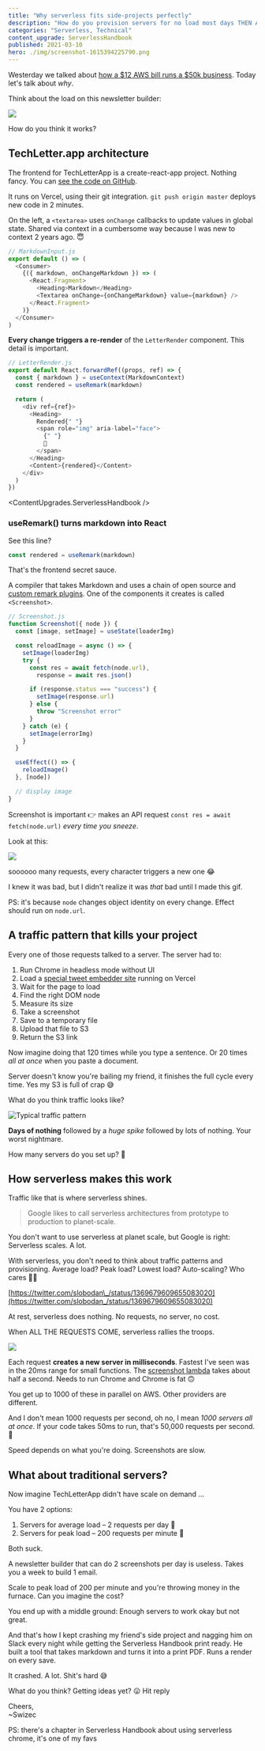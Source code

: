```yaml
---
title: "Why serverless fits side-projects perfectly"
description: "How do you provision servers for no load most days THEN ALL THE LOAD THIS MINUTE? That's how side-projects work and it's hard"
categories: "Serverless, Technical"
content_upgrade: ServerlessHandbook
published: 2021-03-10
hero: ./img/screenshot-1615394225790.png
---
```



Westerday we talked about [how a $12 AWS bill runs a $50k business](https://swizec.com/blog/how-a-dollar12-aws-bill-powers-a-dollar50k-business/). Today let's talk about _why_.

Think about the load on this newsletter builder:

![](./img/xbHqpVgif6a75jc.gif)

How do you think it works?

## TechLetter.app architecture

The frontend for TechLetterApp is a create-react-app project. Nothing fancy. You can [see the code on GitHub](https://github.com/Swizec/letter-builder).

It runs on Vercel, using their git integration. `git push origin master` deploys new code in 2 minutes.

On the left, a `<textarea>` uses `onChange` callbacks to update values in global state. Shared via context in a cumbersome way because I was new to context 2 years ago. 😇

```javascript
// MarkdownInput.js
export default () => (
  <Consumer>
    {({ markdown, onChangeMarkdown }) => (
      <React.Fragment>
        <Heading>Markdown</Heading>
        <Textarea onChange={onChangeMarkdown} value={markdown} />
      </React.Fragment>
    )}
  </Consumer>
)
```

**Every change triggers a re-render** of the `LetterRender` component. This detail is important.

```javascript
// LetterRender.js
export default React.forwardRef((props, ref) => {
  const { markdown } = useContext(MarkdownContext)
  const rendered = useRemark(markdown)

  return (
    <div ref={ref}>
      <Heading>
        Rendered{" "}
        <span role="img" aria-label="face">
          {" "}
          💌
        </span>
      </Heading>
      <Content>{rendered}</Content>
    </div>
  )
})
```

<ContentUpgrades.ServerlessHandbook />

### useRemark() turns markdown into React

See this line?

```javascript
const rendered = useRemark(markdown)
```

That's the frontend secret sauce.

A compiler that takes Markdown and uses a chain of open source and [custom remark plugins](https://swizec.com/blog/custom-markdown-extensions-with-remark-and-hast-handlers). One of the components it creates is called `<Screenshot>`.

```javascript
// Screenshot.js
function Screenshot({ node }) {
  const [image, setImage] = useState(loaderImg)

  const reloadImage = async () => {
    setImage(loaderImg)
    try {
      const res = await fetch(node.url),
        response = await res.json()

      if (response.status === "success") {
        setImage(response.url)
      } else {
        throw "Screenshot error"
      }
    } catch (e) {
      setImage(errorImg)
    }
  }

  useEffect(() => {
    reloadImage()
  }, [node])

  // display image
}
```

Screenshot is important 👉 makes an API request `const res = await fetch(node.url)` _every time you sneeze_.

Look at this:

![](./img/YlbnBOgif950176.gif)

soooooo many requests, every character triggers a new one 😂

I knew it was bad, but I didn't realize it was _that_ bad until I made this gif.

PS: it's because `node` changes object identity on every change. Effect should run on `node.url`.

## A traffic pattern that kills your project

Every one of those requests talked to a server. The server had to:

1.  Run Chrome in headless mode without UI
2.  Load a [special tweet embedder site](https://tweet-embedder-swizec.vercel.app/?url=https://twitter.com/Swizec/status/1367503207803609090) running on Vercel
3.  Wait for the page to load
4.  Find the right DOM node
5.  Measure its size
6.  Take a screenshot
7.  Save to a temporary file
8.  Upload that file to S3
9.  Return the S3 link

Now imagine doing that 120 times while you type a sentence. Or 20 times _all at once_ when you paste a document.

Server doesn't know you're bailing my friend, it finishes the full cycle every time. Yes my S3 is full of crap 😅

What do you think traffic looks like?

![Typical traffic pattern](./img/Typical-traffic-pattern210a35.png)

**Days of nothing** followed by a _huge spike_ followed by lots of nothing. Your worst nightmare.

How many servers do you set up? 🤔

## How serverless makes this work

Traffic like that is where serverless shines.

> Google likes to call serverless architectures ‌from prototype to production to planet-scale.

You don't want to use serverless at planet scale, but Google is right: Serverless scales. A lot.

With serverless, you don't need to think about traffic patterns and provisioning. Average load? Peak load? Lowest load? Auto-scaling? Who cares 🤷‍♀️

[https://twitter.com/slobodan\_/status/1369679609655083020](https://twitter.com/slobodan_/status/1369679609655083020)

At rest, serverless does nothing. No requests, no server, no cost.

When ALL THE REQUESTS COME, serverless rallies the troops.

![](./img/giphygifd9ci1j.gif)

Each request **creates a new server in milliseconds**. Fastest I've seen was in the 20ms range for small functions. The [screenshot lambda](https://github.com/Swizec/lambda-screenshot-as-a-service) takes about half a second. Needs to run Chrome and Chrome is fat 🙃

You get up to 1000 of these in parallel on AWS. Other providers are different.

And I don't mean 1000 requests per second, oh no, I mean _1000 servers all at once_. If your code takes 50ms to run, that's 50,000 requests per second. 🚀

Speed depends on what you're doing. Screenshots are slow.

## What about traditional servers?

Now imagine TechLetterApp didn't have scale on demand ...

You have 2 options:

1.  Servers for average load – 2 requests per day 🤨
2.  Servers for peak load – 200 requests per minute 💸

Both suck.

A newsletter builder that can do 2 screenshots per day is useless. Takes you a week to build 1 email.

Scale to peak load of 200 per minute and you're throwing money in the furnace. Can you imagine the cost?

You end up with a middle ground: Enough servers to work okay but not great.

And that's how I kept crashing my friend's side project and nagging him on Slack every night while getting the Serverless Handbook print ready. He built a tool that takes markdown and turns it into a print PDF. Runs a render on every save.

It crashed. A lot. Shit's hard 😅

What do you think? Getting ideas yet? 😛 Hit reply

Cheers,<br/>
~Swizec

PS: there's a chapter in Serverless Handbook about using serverless chrome, it's one of my favs
